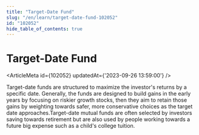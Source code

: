 ```yaml
---
title: "Target-Date Fund"
slug: "/en/learn/target-date-fund-102052"
id: "102052"
hide_table_of_contents: true
---
```



# Target-Date Fund

<ArticleMeta id={102052} updatedAt={'2023-09-26 13:59:00'} />
<div className='border-solid border-b border-t-0 my-4 border-[var(--ifm-color-gray-300)]' />

Target-date funds are structured to maximize the investor's returns by a specific date. Generally, the funds are designed to build gains in the early years by focusing on riskier growth stocks, then they aim to retain those gains by weighting towards safer, more conservative choices as the target date approaches.Target-date mutual funds are often selected by investors saving towards retirement but are also used by people working towards a future big expense such as a child's college tuition.
